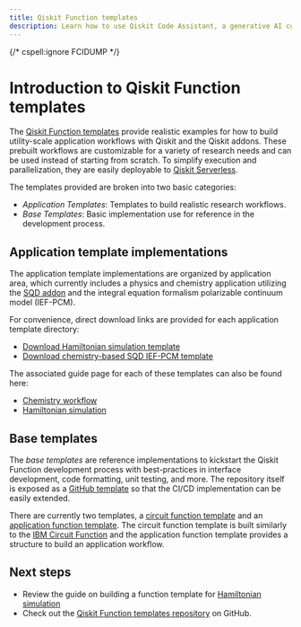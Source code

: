 ```yaml
---
title: Qiskit Function templates
description: Learn how to use Qiskit Code Assistant, a generative AI code assistant.
---
```

{/* cspell:ignore FCIDUMP */}


# Introduction to Qiskit Function templates

The [Qiskit Function templates](https://github.com/qiskit-community/qiskit-function-templates) provide realistic examples for how to build utility-scale application workflows with Qiskit and the Qiskit addons. These prebuilt workflows are customizable for a variety of research needs and can be used instead of starting from scratch. To simplify execution and parallelization, they are easily deployable to [Qiskit Serverless](./serverless).

The templates provided are broken into two basic categories:

- *Application Templates*: Templates to build realistic research workflows.
- *Base Templates*: Basic implementation use for reference in the development process.

## Application template implementations

The application template implementations are organized by application area, which currently includes a physics and chemistry application utilizing the [SQD addon](./qiskit-addons-sqd) and the integral equation formalism polarizable continuum model (IEF-PCM).

For convenience, direct download links are provided for each application template directory:

- [Download Hamiltonian simulation template](https://ibm.biz/ham-sim-template)
- [Download chemistry-based SQD IEF-PCM template](https://ibm.biz/sqd-pcm-template)

The associated guide page for each of these templates can also be found here:

- [Chemistry workflow](./function-template-chemistry-workflow)
- [Hamiltonian simulation](./function-template-hamiltonian-simulation)


## Base templates

The *base templates* are reference implementations to kickstart the Qiskit Function development process with best-practices in interface development, code formatting, unit testing, and more. The repository itself is exposed as a [GitHub template](https://docs.github.com/en/repositories/creating-and-managing-repositories/creating-a-template-repository) so that the CI/CD implementation can be easily extended.

There are currently two templates, a [circuit function template](https://github.com/qiskit-community/qiskit-function-templates/blob/main/base_templates/circuit_function_template.py) and an [application function template](https://github.com/qiskit-community/qiskit-function-templates/blob/main/base_templates/application_function_template.py). The circuit function template is built similarly to the [IBM Circuit Function](./ibm-circuit-function) and the application function template provides a structure to build an application workflow.


## Next steps

<Admonition type="info" title="Recommendations">

- Review the guide on building a function template for [Hamiltonian simulation](./function-template-hamiltonian-simulation)
- Check out the [Qiskit Function templates repository](https://github.com/qiskit-community/qiskit-function-templates) on GitHub.

</Admonition>
